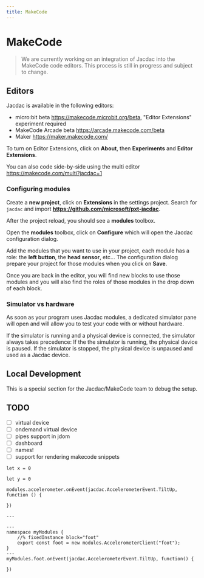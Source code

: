 ```yaml
---
title: MakeCode
---
```


# MakeCode

> We are currently working on an integration of Jacdac into the MakeCode code editors.
This process is still in progress and subject to change.

## Editors

Jacdac is available in the following editors:

* micro:bit beta https://makecode.microbit.org/beta, "Editor Extensions" experiment required
* MakeCode Arcade beta https://arcade.makecode.com/beta
* Maker https://maker.makecode.com/

To turn on Editor Extensions, click on **About**, then **Experiments** and **Editor Extensions**.

You can also code side-by-side using the multi editor https://makecode.com/multi?jacdac=1

### Configuring modules

Create a **new project**, click on **Extensions** in the settings project. 
Search for ``jacdac`` and import **https://github.com/microsoft/pxt-jacdac**.

After the project reload, you should see a **modules** toolbox.

Open the **modules** toolbox, click on **Configure** which will open the Jacdac configuration
dialog.

Add the modules that you want to use in your project, each module has a role:
the **left button**, the **head sensor**, etc... The configuration dialog
prepare your project for those modules when you click on **Save**.

Once you are back in the editor, you will find new blocks to use those modules
and you will also find the roles of those modules in the drop down of each block.

### Simulator vs hardware

As soon as your program uses Jacdac modules, a dedicated simulator pane will open
and will allow you to test your code with or without hardware.

If the simulator is running and a physical device is connected, 
the simulator always takes precedence:
If the the simulator is running, the physical device is paused.
If the simulator is stopped, the physical device is unpaused and used as a Jacdac device.

## Local Development

This is a special section for the Jacdac/MakeCode team to debug the setup.

## TODO

- [ ] virtual device
- [ ] ondemand virtual device
- [ ] pipes support in jdom
- [ ] dashboard
- [ ] names!
- [ ] support for rendering makecode snippets

```blocks
let x = 0
```


```blocks
let y = 0
```

```blocks
modules.accelerometer.onEvent(jacdac.AccelerometerEvent.TiltUp, function () {
	
})
```

```blocks
---

---
namespace myModules {
    //% fixedInstance block="foot"
    export const foot = new modules.AccelerometerClient("foot");
}
---
myModules.foot.onEvent(jacdac.AccelerometerEvent.TiltUp, function() {
    
})
```
